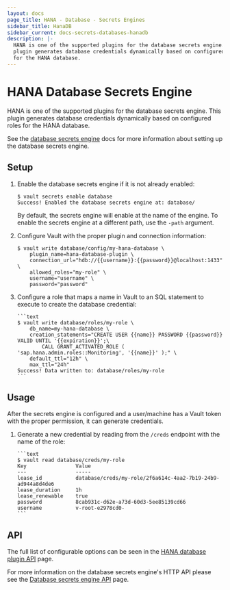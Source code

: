 ```yaml
---
layout: docs
page_title: HANA - Database - Secrets Engines
sidebar_title: HanaDB
sidebar_current: docs-secrets-databases-hanadb
description: |-
  HANA is one of the supported plugins for the database secrets engine. This
  plugin generates database credentials dynamically based on configured roles
  for the HANA database.
---
```


# HANA Database Secrets Engine

HANA is one of the supported plugins for the database secrets engine. This
plugin generates database credentials dynamically based on configured roles for
the HANA database.

See the [database secrets engine](/docs/secrets/databases/index.html) docs for
more information about setting up the database secrets engine.

## Setup

1.  Enable the database secrets engine if it is not already enabled:

    ```text
    $ vault secrets enable database
    Success! Enabled the database secrets engine at: database/
    ```

    By default, the secrets engine will enable at the name of the engine. To
    enable the secrets engine at a different path, use the `-path` argument.

1.  Configure Vault with the proper plugin and connection information:

    ```text
    $ vault write database/config/my-hana-database \
        plugin_name=hana-database-plugin \
        connection_url="hdb://{{username}}:{{password}}@localhost:1433" \
        allowed_roles="my-role" \
        username="username" \
        password="password"
    ```

1.  Configure a role that maps a name in Vault to an SQL statement to execute to
    create the database credential:

        ```text
        $ vault write database/roles/my-role \
            db_name=my-hana-database \
            creation_statements="CREATE USER {{name}} PASSWORD {{password}} VALID UNTIL '{{expiration}}';\
                CALL GRANT_ACTIVATED_ROLE ( 'sap.hana.admin.roles::Monitoring', '{{name}}' );" \
            default_ttl="12h" \
            max_ttl="24h"
        Success! Data written to: database/roles/my-role
        ```

## Usage

After the secrets engine is configured and a user/machine has a Vault token with
the proper permission, it can generate credentials.

1.  Generate a new credential by reading from the `/creds` endpoint with the name
    of the role:

        ```text
        $ vault read database/creds/my-role
        Key                Value
        ---                -----
        lease_id           database/creds/my-role/2f6a614c-4aa2-7b19-24b9-ad944a8d4de6
        lease_duration     1h
        lease_renewable    true
        password           8cab931c-d62e-a73d-60d3-5ee85139cd66
        username           v-root-e2978cd0-
        ```

## API

The full list of configurable options can be seen in the [HANA database
plugin API](/api/secret/databases/hanadb.html) page.

For more information on the database secrets engine's HTTP API please see the
[Database secrets engine API](/api/secret/databases/index.html) page.

